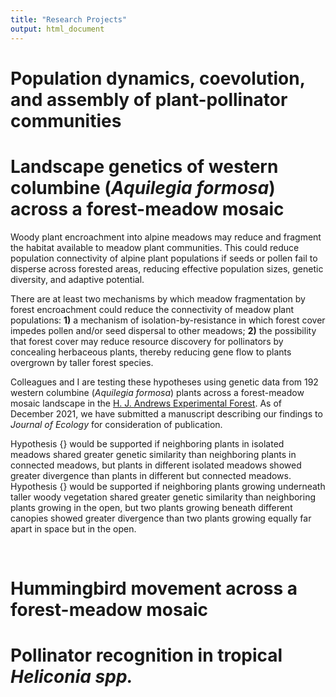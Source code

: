 ```yaml
---
title: "Research Projects"
output: html_document
---
```


# Population dynamics, coevolution, and assembly of plant-pollinator communities


# Landscape genetics of western columbine (*Aquilegia formosa*) across a forest-meadow mosaic

Woody plant encroachment into alpine meadows may reduce and fragment the habitat available to meadow plant communities. This could reduce population connectivity of alpine plant populations if seeds or pollen fail to disperse across forested areas, reducing effective population sizes, genetic diversity, and adaptive potential.

There are at least two mechanisms by which meadow fragmentation by forest encroachment could reduce the connectivity of meadow plant populations: **1)** a mechanism of isolation-by-resistance in which forest cover impedes pollen and/or seed dispersal to other meadows; **2)**  the possibility that forest cover may reduce resource discovery for pollinators by concealing herbaceous plants, thereby reducing gene flow to plants overgrown by taller forest species. 

Colleagues and I are testing these hypotheses using genetic data from 192 western columbine (*Aquilegia formosa*) plants across a forest-meadow mosaic landscape in the [H. J. Andrews Experimental Forest](https://andrewsforest.oregonstate.edu/). As of December 2021, we have submitted a manuscript describing our findings to *Journal of Ecology* for consideration of publication.

Hypothesis {\textbf{(\textit{i})}} would be supported if neighboring plants in isolated meadows shared greater genetic similarity than neighboring plants in connected meadows, but plants in different isolated meadows showed greater divergence than plants in different but connected meadows. Hypothesis {\textbf{(\textit{ii})}} would be supported if neighboring plants growing underneath taller woody vegetation shared greater genetic similarity than neighboring plants growing in the open, but two plants growing beneath different canopies showed greater divergence than two plants growing equally far apart in space but in the open. 
    
$~$


# Hummingbird movement across a forest-meadow mosaic


# Pollinator recognition in tropical *Heliconia spp.*
